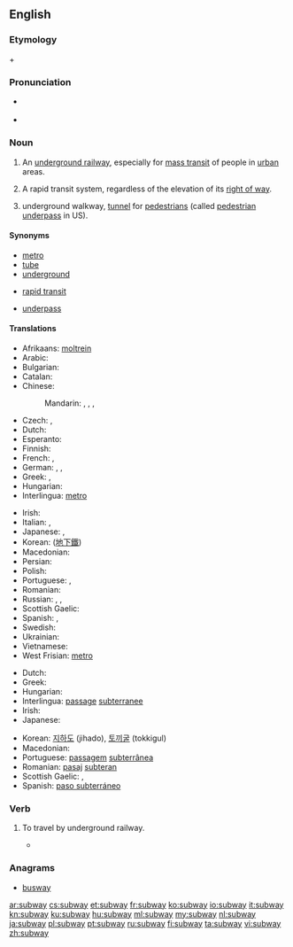 ==English==
{{wikipedia}}

===Etymology===
{{term|sub-||lang=en|under}} + {{term|way|lang=en}}

===Pronunciation===
* {{a|UK|US}} {{IPA|/ˈsʌbˌweɪ/|[ˈsʌbˌweɪ̯]}}
* {{audio|en-us-subway.ogg|Audio (US)}}

===Noun===
{{en-noun}}

# {{context|North America|lang=en}} An [[underground railway]], especially for [[mass transit]] of people in [[urban]] areas.
# {{context|US|lang=en}} A rapid transit system, regardless of the elevation of its [[right of way]].
# {{context|British|lang=en}} underground walkway, [[tunnel]] for [[pedestrian]]s (called [[pedestrian underpass]] in US).

====Synonyms====
{{sense|underground railway}}
* [[metro]]
* [[tube]]
* [[underground]]
{{sense|rapid transit system}}
* [[rapid transit]]
{{sense|underground walkway}}
* [[underpass]]

====Translations====
{{trans-top|underground railway}}
* Afrikaans: [[moltrein]]
* Arabic: {{t-|ar|مترو|m|tr=mitru, metro}}
* Bulgarian: {{t-|bg|метро|n|tr=metró}}
* Catalan: {{t-|ca|metro|m}}
* Chinese:
*: Mandarin: {{t|cmn|地鐵|sc=Hani}},  {{t|cmn|地铁|tr=dìtiě|sc=Hani}},  {{t|cmn|地下鐵路|sc=Hani}},  {{t|cmn|地下铁路|tr=dìxià tiělù|sc=Hani}}
* Czech: {{t+|cs|metro|n}}, {{t-|cs|podzemní dráha|f}}
* Dutch: {{t+|nl|metro|m}}
* Esperanto: {{t-|eo|metroo}}
* Finnish: {{t+|fi|metro}}
* French: {{t+|fr|métro|m}}, {{t+|fr|métropolitain|m}}
* German: {{t+|de|U-Bahn|f}},  {{t-|de|Metro|f}},  {{t+|de|Untergrundbahn|f}}
* Greek: {{t+|el|μετρό|tr=metró}},  {{t+|el|υπόγειος|m|tr=ypógeios}}
* Hungarian: {{t+|hu|metró}}
* Interlingua: [[metro]]
{{trans-mid}}
* Irish: {{t-|ga|traein faoi thalamh|f}}
* Italian: {{t-|it|metrò|m|f}},  {{t+|it|metropolitana|f}}
* Japanese: {{t+|ja|地下鉄|tr=ちかてつ, chikatetsu}},  {{t+|ja|メトロ|tr=metoro}}
* Korean: {{t+|ko|지하철|tr=jihacheol|sc=Hang}} ([[地下鐵]])
* Macedonian: {{t-|mk|метро|n|tr=metró}}
* Persian: {{t+|fa|مترو|tr=metro|sc=fa-Arab}}
* Polish: {{t+|pl|metro|n}}
* Portuguese: {{t+|pt|metro|m}} {{qualifier|Portugal}}, {{t+|pt|metrô|m}} {{qualifier|Brazil}}
* Romanian: {{t+|ro|metrou|n}}
* Russian: {{qualifier|indeclinable}} {{t+|ru|метро|n|tr=metró}}, {{t+|ru|метрополитен|m|tr=metropolitɛ́n}}, {{t+|ru|подземка|n|tr=podzémka}}
* Scottish Gaelic: {{t-|gd|fo-rèile|f}}
* Spanish: {{t+|es|metro|m}}, {{t+|es|subte|m}} {{qualifier|Argentina}}
* Swedish: {{t+|sv|tunnelbana|c}}
* Ukrainian: {{t-|uk|метро|n|tr=metró}}
* Vietnamese: {{t-|vi|xe điện ngầm}}
* West Frisian: [[metro]]
{{trans-bottom}}

{{trans-top|underground walkway}}
* Dutch: {{t-|nl|voetgangerstunnel|m}}
* Greek: {{t-|el|υπόγεια διάβαση πεζών|f|tr=ypógeia diávasi pezón}}
* Hungarian: {{t+|hu|aluljáró}}
* Interlingua: [[passage]] [[subterranee]]
* Irish: {{t-|ga|íosbhealach|m}}
* Japanese: {{t-|ja|地下道|tr=ちかどう, chikadō|sc=Jpan}}
{{trans-mid}}
* Korean: [[지하도]] (jihado), [[토끼굴]] (tokkigul)
* Macedonian: {{t-|mk|подземен премин|m|tr=pódzemen prémin|sc=Cyrl}}
* Portuguese: [[passagem]] [[subterrânea]] {{g|f}}
* Romanian: [[pasaj]] [[subteran]] {{g|n}}
* Scottish Gaelic: {{t-|gd|fo-shlighe|f}}, {{t-|gd|fo-rathad|m}}
* Spanish: [[paso subterráneo]] {{g|m}}
{{trans-bottom}}

===Verb===
{{en-verb}}

# {{context|intransitive|US|informal|lang=en}} To travel by underground railway.
#* {{quote-news|year=2008|date=February 13|author=Melissa Clark|title=From Paris, With Hustle|work=New York Times|url=http://www.nytimes.com/2008/02/13/dining/13appetite.html
|passage=I suppose I could have '''subwayed''' around town in search of froufrou French pastry shops. }}

===Anagrams===
* [[busway#English|busway]]

[[ar:subway]]
[[cs:subway]]
[[et:subway]]
[[fr:subway]]
[[ko:subway]]
[[io:subway]]
[[it:subway]]
[[kn:subway]]
[[ku:subway]]
[[hu:subway]]
[[ml:subway]]
[[my:subway]]
[[nl:subway]]
[[ja:subway]]
[[pl:subway]]
[[pt:subway]]
[[ru:subway]]
[[fi:subway]]
[[ta:subway]]
[[vi:subway]]
[[zh:subway]]